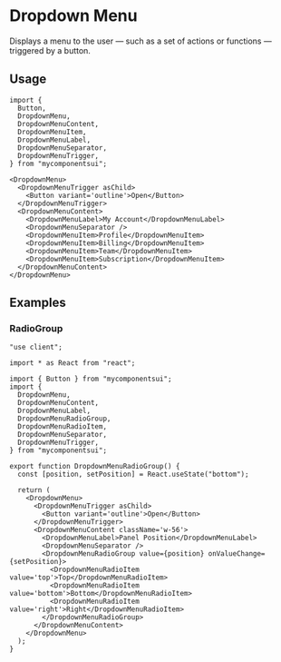 

<Meta of={ComponentStories} />

# Dropdown Menu

Displays a menu to the user — such as a set of actions or functions — triggered by a button.

<Canvas of={ComponentStories.Default} />

<Controls />

## Usage

```tsx
import {
  Button,
  DropdownMenu,
  DropdownMenuContent,
  DropdownMenuItem,
  DropdownMenuLabel,
  DropdownMenuSeparator,
  DropdownMenuTrigger,
} from "mycomponentsui";
```

```tsx
<DropdownMenu>
  <DropdownMenuTrigger asChild>
    <Button variant='outline'>Open</Button>
  </DropdownMenuTrigger>
  <DropdownMenuContent>
    <DropdownMenuLabel>My Account</DropdownMenuLabel>
    <DropdownMenuSeparator />
    <DropdownMenuItem>Profile</DropdownMenuItem>
    <DropdownMenuItem>Billing</DropdownMenuItem>
    <DropdownMenuItem>Team</DropdownMenuItem>
    <DropdownMenuItem>Subscription</DropdownMenuItem>
  </DropdownMenuContent>
</DropdownMenu>
```

## Examples

### RadioGroup

<Canvas of={ComponentStories.RadioGroup} />

```tsx
"use client";

import * as React from "react";

import { Button } from "mycomponentsui";
import {
  DropdownMenu,
  DropdownMenuContent,
  DropdownMenuLabel,
  DropdownMenuRadioGroup,
  DropdownMenuRadioItem,
  DropdownMenuSeparator,
  DropdownMenuTrigger,
} from "mycomponentsui";

export function DropdownMenuRadioGroup() {
  const [position, setPosition] = React.useState("bottom");

  return (
    <DropdownMenu>
      <DropdownMenuTrigger asChild>
        <Button variant='outline'>Open</Button>
      </DropdownMenuTrigger>
      <DropdownMenuContent className='w-56'>
        <DropdownMenuLabel>Panel Position</DropdownMenuLabel>
        <DropdownMenuSeparator />
        <DropdownMenuRadioGroup value={position} onValueChange={setPosition}>
          <DropdownMenuRadioItem value='top'>Top</DropdownMenuRadioItem>
          <DropdownMenuRadioItem value='bottom'>Bottom</DropdownMenuRadioItem>
          <DropdownMenuRadioItem value='right'>Right</DropdownMenuRadioItem>
        </DropdownMenuRadioGroup>
      </DropdownMenuContent>
    </DropdownMenu>
  );
}
```
